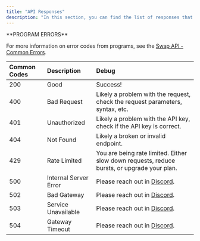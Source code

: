 ```yaml
---
title: "API Responses"
description: "In this section, you can find the list of responses that can be returned by the Jupiter API."
---
```


<Note>
  **PROGRAM ERRORS**

  For more information on error codes from programs, see the [Swap API - Common Errors](/docs/swap-api/common-errors).
</Note>

| Common Codes | Description           | Debug                                                                                       |
| :------------ | :--------------------- | :------------------------------------------------------------------------------------------- |
| 200          | Good                  | Success!                                                                                    |
| 400          | Bad Request           | Likely a problem with the request, check the request parameters, syntax, etc.               |
| 401          | Unauthorized          | Likely a problem with the API key, check if the API key is correct.                         |
| 404          | Not Found             | Likely a broken or invalid endpoint.                                                        |
| 429          | Rate Limited          | You are being rate limited. Either slow down requests, reduce bursts, or upgrade your plan. |
| 500          | Internal Server Error | Please reach out in [Discord](https://discord.gg/jup).                                      |
| 502          | Bad Gateway           | Please reach out in [Discord](https://discord.gg/jup).                                      |
| 503          | Service Unavailable   | Please reach out in [Discord](https://discord.gg/jup).                                      |
| 504          | Gateway Timeout       | Please reach out in [Discord](https://discord.gg/jup).                                      |
